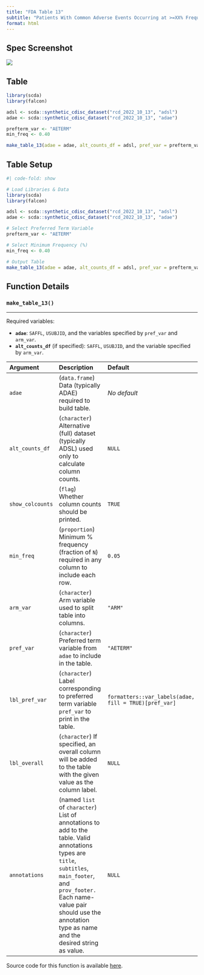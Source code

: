 ```yaml
---
title: "FDA Table 13"
subtitle: "Patients With Common Adverse Events Occurring at >=XX% Frequency, Safety Population, Pooled Analyses"
format: html
---
```


::: panel-tabset
## Spec Screenshot

![](images/table_13.png){fig-align="center"}

## Table

```r
library(scda)
library(falcon)

adsl <- scda::synthetic_cdisc_dataset("rcd_2022_10_13", "adsl")
adae <- scda::synthetic_cdisc_dataset("rcd_2022_10_13", "adae")

prefterm_var <- "AETERM"
min_freq <- 0.40

make_table_13(adae = adae, alt_counts_df = adsl, pref_var = prefterm_var, min_freq = min_freq)
```

## Table Setup

```r
#| code-fold: show

# Load Libraries & Data
library(scda)
library(falcon)

adsl <- scda::synthetic_cdisc_dataset("rcd_2022_10_13", "adsl")
adae <- scda::synthetic_cdisc_dataset("rcd_2022_10_13", "adae")

# Select Preferred Term Variable
prefterm_var <- "AETERM"

# Select Minimum Frequency (%)
min_freq <- 0.40

# Output Table
make_table_13(adae = adae, alt_counts_df = adsl, pref_var = prefterm_var, min_freq = min_freq)
```

## Function Details

### `make_table_13()`

------------------------------------------------------------------------

Required variables:

-   **`adae`**: `SAFFL`, `USUBJID`, and the variables specified by `pref_var` and `arm_var`.
-   **`alt_counts_df`** (if specified): `SAFFL`, `USUBJID`, and the variable specified by `arm_var`.

| Argument         | Description                                                                                                                                                                                                                                             | Default                                               |
|:-----------|:-----------------------------------------------|:-----------|
| `adae`           | (`data.frame`) Data (typically ADAE) required to build table.                                                                                                                                                                                           | *No default*                                          |
| `alt_counts_df`  | (`character`) Alternative (full) dataset (typically ADSL) used only to calculate column counts.                                                                                                                                                         | `NULL`                                                |
| `show_colcounts` | (`flag`) Whether column counts should be printed.                                                                                                                                                                                                       | `TRUE`                                                |
| `min_freq`       | (`proportion`) Minimum % frequency (fraction of `N`) required in any column to include each row.                                                                                                                                                        | `0.05`                                                |
| `arm_var`        | (`character`) Arm variable used to split table into columns.                                                                                                                                                                                            | `"ARM"`                                               |
| `pref_var`       | (`character`) Preferred term variable from `adae` to include in the table.                                                                                                                                                                              | `"AETERM"`                                            |
| `lbl_pref_var`   | (`character`) Label corresponding to preferred term variable `pref_var` to print in the table.                                                                                                                                                          | `formatters::var_labels(adae, fill = TRUE)[pref_var]` |
| `lbl_overall`    | (`character`) If specified, an overall column will be added to the table with the given value as the column label.                                                                                                                                      | `NULL`                                                |
| `annotations`    | (named `list` of `character`) List of annotations to add to the table. Valid annotations types are `title`, `subtitles`, `main_footer`, and `prov_footer.` Each name-value pair should use the annotation type as name and the desired string as value. | `NULL`                                                |

Source code for this function is available [here](https://github.com/pharmaverse/falcon/blob/main/R/fda-table_13.R).
:::
